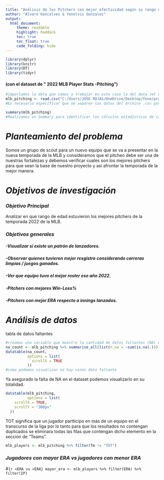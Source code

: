 ```yaml
---
title: "Análisis de los Pitchers con mejor efectividad según su rango de edad"
author: "Alvaro Goncalves & Yonelvis Gonzalez"
output:
  html_document:
     theme: readable
     highlight: haddock
     toc: true
     toc_float: true
     code_folding: hide
---
```


```r
library(dplyr)
library(knitr)
library(DT)
library(tidyr)
```

#### (con el dataset de " 2022 MLB Player Stats -Pitching")



```r
#importamos la data que vamos a trabajar en este caso la del data set de los pitchers de la MLB de 2022
mlb_pitching <- read.csv("C:/Users/JOSE ROJAS/OneDrive/Desktop/Yone/programaciones/2022 MLB Player Stats - Pitching.csv", sep = ";", encoding = "latin1" )
#Es necesario especificar que se separen los datos del archivo .csv para poder visualizarlos correctamente. Esto se hace mediante el uso se "sep = ";""
```

```r
summary(mlb_pitching)
#Realizamos un Summary para identificar los cálculos estadísticas de cada uno
```

# *Planteamiento del problema*

Somos un grupo de scout para un nuevo equipo que se va a presentar en la nueva temporada de la MLB y consideramos que el pitcheo debe ser una de nuestras fortalezas y debemos verificar cuales son los mejores pitchers para que sean la base de nuestro proyecto y así afrontar la temporada de la mejor manera.

# *Objetivos de investigación*
### *Objetivo Principal*

Analizar en que rango de edad estuvieron los mejores pitchers de la temporada 2022 de la MLB.

### *Objetivos generales* 

##### -Visualizar si existe un patrón de lanzadores.
##### -Observar quienes tuvieron mejor resgistro considerando carreras limpias / juegos ganados.
##### -Ver que equipo tuvo el mejor roster ese año 2022.
##### -Pitchers con mejores Win-Loss%
##### -Pitchers con mejor ERA respecto a innings lanzados.



# *Análisis de datos*

tabla de datos faltantes

```r
#creamos una variable que muestre la cantidad de datos faltantes (NA) en cada una de las columnas
na_count <- mlb_pitching %>% summarise_all(list(n_na = ~sum(is.na(.))))
datatable(na_count,
          options = list(
            scrollX = TRUE
          ))
#como podemos visualizar no hay ninún dato faltante
```

Ya asegurado la falta de NA en el dataset podemos visualizarlo   en su totalidad.

```r
datatable(mlb_pitching, 
          options = list(
    scrollX = TRUE, 
    scrollY = "300px" 
  ))
```
TOT significa que un jugador partticipo en más de un equipo en el transcurso de la liga por lo tanto para que los resultados no contengan duplicados se eliminara todas las filas que contengan dicho elemento en la sección de "Teams".

```r
mlb_players <- mlb_pitching %>% filter(Tm != "TOT")
```

### *Jugadores con mayor ERA vs jugadores con menor ERA*

#```{r <ERA vs >ERA}
mayor_era <- mlb_players %>% filter(ERA) %>% filter(IP)
```

